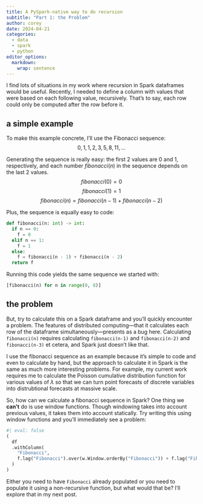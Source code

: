 ```yaml
---
title: A PySpark-native way to do recursion
subtitle: "Part 1: the Problem"
author: corey
date: 2024-04-21
categories:
  - data
  - spark
  - python
editor_options: 
  markdown: 
    wrap: sentence
---
```


I find lots of situations in my work where recursion in Spark dataframes would be useful.
Recently, I needed to define a column with values that were based on each following value, recursively.
That's to say, each row could only be computed after the row before it.

## a simple example

To make this example concrete, I'll use the Fibonacci sequence:
$$
0, 1, 1, 2, 3, 5, 8, 11, \dots
$$

Generating the sequence is really easy: the first 2 values are $0$ and $1$, respectively, and each number $fibonacci(n)$ in the sequence depends on the last 2 values.
$$
fibonacci(0) = 0
$$
$$
fibonacci(1) = 1
$$
$$
fibonacci(n) = fibonacci(n-1) + fibonacci(n-2)
$$

Plus, the sequence is equally easy to code:

```python
def fibonacci(n: int) -> int:
  if n == 0:
    f = 0
  elif n == 1:
    f = 1
  else:
    f = fibonacci(n - 1) + fibonacci(n - 2)
  return f
```

Running this code yields the same sequence we started with:

```python
[fibonacci(n) for n in range(0, 8)]
```

## the problem

But, try to calculate this on a Spark dataframe and you'll quickly encounter a problem.
The features of distributed computing---that it calculates each row of the dataframe simultaneously---presents as a bug here.
Calculating `fibonacci(n)` requires calculating `fibonacci(n-1)` and `fibonacci(n-2)` and `fibonacci(n-3)` et cetera, and Spark just doesn't like that.

I use the fibonacci sequence as an example because it's simple to code and even to calculate by hand, but the approach to calculate it in Spark is the same as much more interesting problems.
For example, my current work requires me to calculate the Poisson cumulative distribution function for various values of $\lambda$ so that we can turn point forecasts of discrete variables into distrubtional forecasts at massive scale.

So, how can we calculate a fibonacci sequence in Spark?
One thing we **can't** do is use window functions.
Though windowing takes into account previous values, it takes them into account statically.
Try writing this using window functions and you'll immediately see a problem:

```python
#| eval: false
(
  df
  .withColumn(
    "Fibonacci",
    f.lag("Fibonacci").over(w.Window.orderBy("Fibonacci")) + f.lag("Fibonacci", offset = 2).over(w.Window.orderBy("Fibonacci"))
  )
)
```

Either you need to have `Fibonacci` already populated or you need to populate it using a non-recursive function, but what would that be?
I'll explore that in my next post.
